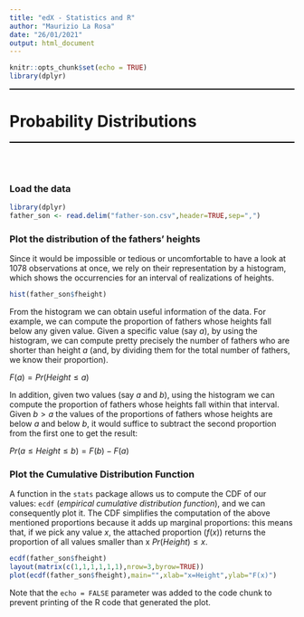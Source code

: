 ```yaml
---
title: "edX - Statistics and R"
author: "Maurizio La Rosa"
date: "26/01/2021"
output: html_document
---
```


```r
knitr::opts_chunk$set(echo = TRUE)
library(dplyr)
```

<hr style="height:2px;border-width:0;color:gray;background-color:black">
# Probability Distributions
<hr style="height:2px;border-width:0;color:gray;background-color:black">
<br></br>

### Load the data

```r
library(dplyr)
father_son <- read.delim("father-son.csv",header=TRUE,sep=",")
```

### Plot the distribution of the fathers' heights

Since it would be impossible or tedious or uncomfortable to have a look at 1078 observations at once, we rely on their representation by a histogram, which shows the occurrencies for an interval of realizations of heights.

```r
hist(father_son$fheight)
```
From the histogram we can obtain useful information of the data. For example, we can compute the proportion of fathers whose heights fall below any given value. Given a specific value (say $a$), by using the histogram, we can compute pretty precisely the number of fathers who are shorter than height $a$ (and, by dividing them for the total number of fathers, we know their proportion).

$F(a)=Pr(Height≤a)$

In addition, given two values (say $a$ and $b$), using the histogram we can compute the proportion of fathers whose heights fall within that interval.
Given $b>a$ the values of the proportions of fathers whose heights are below $a$ and below $b$, it would suffice to subtract the second proportion from the first one to get the result:

$Pr(a≤Height≤b)=F(b)-F(a)$

### Plot the Cumulative Distribution Function

A function in the `stats` package allows us to compute the CDF of our values: `ecdf` (*empirical cumulative distribution function*), and we can consequently plot it. The CDF simplifies the computation of the above mentioned proportions because it adds up marginal proportions: this means that, if we pick any value $x$, the attached proportion ($f(x)$) returns the proportion of all values smaller than x $Pr(Height)≤x$.

```r
ecdf(father_son$fheight)
layout(matrix(c(1,1,1,1,1,1),nrow=3,byrow=TRUE))
plot(ecdf(father_son$fheight),main="",xlab="x=Height",ylab="F(x)")
```


Note that the `echo = FALSE` parameter was added to the code chunk to prevent printing of the R code that generated the plot.